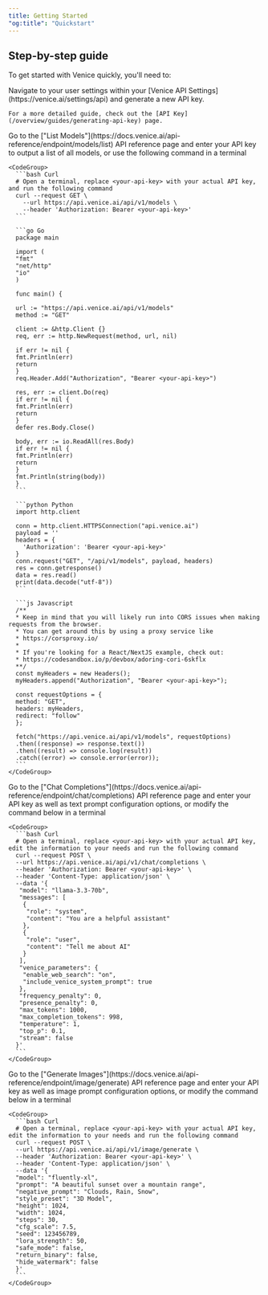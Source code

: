 ```yaml
---
title: Getting Started
"og:title": "Quickstart"
---
```


## Step-by-step guide

To get started with Venice quickly, you'll need to:

<Steps>
  <Step title="Generate an API Key">
    Navigate to your user settings within your [Venice API Settings](https://venice.ai/settings/api) and generate a new API key.

    For a more detailed guide, check out the [API Key](/overview/guides/generating-api-key) page.
  </Step>

  <Step title="Choose a model">
    Go to the ["List Models"](https://docs.venice.ai/api-reference/endpoint/models/list) API reference page and enter your API key to output a list of all models, or use the following command in a terminal

    <CodeGroup>
      ```bash Curl
      # Open a terminal, replace <your-api-key> with your actual API key, and run the following command
      curl --request GET \
        --url https://api.venice.ai/api/v1/models \
        --header 'Authorization: Bearer <your-api-key>'
      ```

      ```go Go
      package main

      import (
      "fmt"
      "net/http"
      "io"
      )

      func main() {

      url := "https://api.venice.ai/api/v1/models"
      method := "GET"

      client := &http.Client {}
      req, err := http.NewRequest(method, url, nil)

      if err != nil {
      fmt.Println(err)
      return
      }
      req.Header.Add("Authorization", "Bearer <your-api-key>")

      res, err := client.Do(req)
      if err != nil {
      fmt.Println(err)
      return
      }
      defer res.Body.Close()

      body, err := io.ReadAll(res.Body)
      if err != nil {
      fmt.Println(err)
      return
      }
      fmt.Println(string(body))
      }
      ```

      ```python Python
      import http.client

      conn = http.client.HTTPSConnection("api.venice.ai")
      payload = ''
      headers = {
        'Authorization': 'Bearer <your-api-key>'
      }
      conn.request("GET", "/api/v1/models", payload, headers)
      res = conn.getresponse()
      data = res.read()
      print(data.decode("utf-8"))
      ```

      ```js Javascript
      /**
      * Keep in mind that you will likely run into CORS issues when making requests from the browser.
      * You can get around this by using a proxy service like 
      * https://corsproxy.io/
      *
      * If you're looking for a React/NextJS example, check out: 
      * https://codesandbox.io/p/devbox/adoring-cori-6skflx
      **/
      const myHeaders = new Headers();
      myHeaders.append("Authorization", "Bearer <your-api-key>");

      const requestOptions = {
      method: "GET",
      headers: myHeaders,
      redirect: "follow"
      };

      fetch("https://api.venice.ai/api/v1/models", requestOptions)
      .then((response) => response.text())
      .then((result) => console.log(result))
      .catch((error) => console.error(error));
      ```
    </CodeGroup>
  </Step>

  <Step title="Text Prompt">
    Go to the ["Chat Completions"](https://docs.venice.ai/api-reference/endpoint/chat/completions) API reference page and enter your API key as well as text prompt configuration options, or modify the command below in a terminal

    <CodeGroup>
      ```bash Curl
      # Open a terminal, replace <your-api-key> with your actual API key, edit the information to your needs and run the following command
      curl --request POST \
      --url https://api.venice.ai/api/v1/chat/completions \
      --header 'Authorization: Bearer <your-api-key>' \
      --header 'Content-Type: application/json' \
      --data '{
       "model": "llama-3.3-70b",
       "messages": [
        {
         "role": "system",
         "content": "You are a helpful assistant"
        },
        {
         "role": "user",
         "content": "Tell me about AI"
        }
       ],
       "venice_parameters": {
        "enable_web_search": "on",
        "include_venice_system_prompt": true
       },
       "frequency_penalty": 0,
       "presence_penalty": 0,
       "max_tokens": 1000,
       "max_completion_tokens": 998,
       "temperature": 1,
       "top_p": 0.1,
       "stream": false
      }'
      ```
    </CodeGroup>
  </Step>

  <Step title="Image Generation">
    Go to the ["Generate Images"](https://docs.venice.ai/api-reference/endpoint/image/generate) API reference page and enter your API key as well as image prompt configuration options, or modify the command below in a terminal

    <CodeGroup>
      ```bash Curl
      # Open a terminal, replace <your-api-key> with your actual API key, edit the information to your needs and run the following command
      curl --request POST \
      --url https://api.venice.ai/api/v1/image/generate \
      --header 'Authorization: Bearer <your-api-key>' \
      --header 'Content-Type: application/json' \
      --data '{
      "model": "fluently-xl",
      "prompt": "A beautiful sunset over a mountain range",
      "negative_prompt": "Clouds, Rain, Snow",
      "style_preset": "3D Model",
      "height": 1024,
      "width": 1024,
      "steps": 30,
      "cfg_scale": 7.5,
      "seed": 123456789,
      "lora_strength": 50,
      "safe_mode": false,
      "return_binary": false,
      "hide_watermark": false
      }'
      ```
    </CodeGroup>
  </Step>
</Steps>

<Resources />